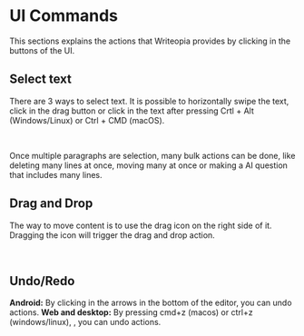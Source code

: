 
# UI Commands

This sections explains the actions that Writeopia provides by clicking in the buttons of the UI.

## Select text
There are 3 ways to select text. It is possible to horizontally swipe the text, click in the drag button or click in the text after pressing Crtl + Alt (Windows/Linux) or Ctrl + CMD (macOS).

<ReactPlayer playing playing={false} controls url={how_to_select} />
<br/>

Once multiple paragraphs are selection, many bulk actions can be done, like deleting many lines at once, moving many at once or making a AI question that includes many lines.

## Drag and Drop
The way to move content is to use the drag icon on the right side of it. Dragging the icon will trigger the drag and drop action.

<ReactPlayer playing playing={false} controls url={moving_lines} />
<br/>

## Undo/Redo
**Android:** By clicking in the arrows in the bottom of the editor, you can undo actions.
**Web and desktop:** By pressing cmd+z (macos) or ctrl+z (windows/linux), , you can undo actions.

<ReactPlayer playing playing={false} controls url={undo_mobile} />
